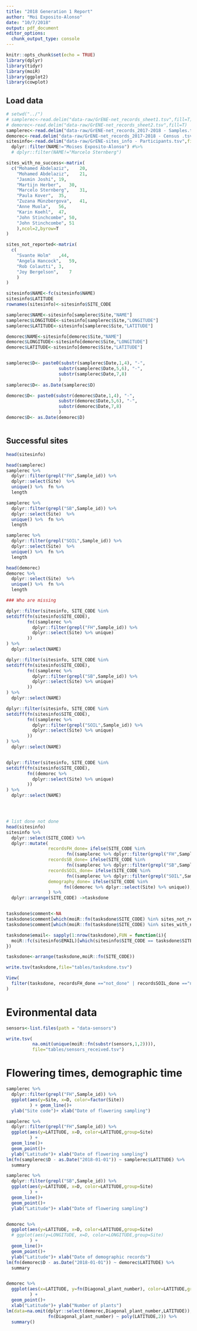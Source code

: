 ```yaml
---
title: "2018 Generation 1 Report"
author: "Moi Exposito-Alonso"
date: "10/7/2018"
output: pdf_document
editor_options: 
  chunk_output_type: console
---
```


```r
knitr::opts_chunk$set(echo = TRUE)
library(dplyr)
library(tidyr)
library(moiR)
library(ggplot2)
library(cowplot)
```

## Load data


```r
# setwd("../")
# samplerec<-read.delim("data-raw/GrENE-net_records_sheet1.tsv",fill=T)
# demorec<-read.delim("data-raw/GrENE-net_records_sheet2.tsv",fill=T)
samplerec<-read.delim("data-raw/GrENE-net_records_2017-2018 - Samples.tsv",fill=T)
demorec<-read.delim("data-raw/GrENE-net_records_2017-2018 - Census .tsv",fill=T)
sitesinfo<-read.delim("data-raw/GrENE-sites_info - Participants.tsv",fill=T) %>% 
  dplyr::filter(NAME!="Moises Exposito-Alonso") #%>%
  # dplyr::filter(NAME!="Marcelo Sternberg")

sites_with_no_success<-matrix(
  c("Mohamed Abdelaziz",	20,
    "Mohamed Abdelaziz",	21,
    "Jasmin Joshi",	19,
    "Martijn Herber",	30,
    "Marcelo Sternberg",	31,
    "Paula Kover",	35,
    "Zuzana Münzbergova",	41,
    "Anne Muola",	56,
    "Karin Koehl",	47,
    "John Stinchcombe",	50,
    "John Stinchcombe",	51
    ),ncol=2,byrow=T
)

sites_not_reported<-matrix(
  c(
    "Svante Holm"	,44,
    "Angela Hancock",	59,
    "Rob Colautti",	3,
    "Joy Bergelson",	7
    )
)

sitesinfo$NAME<-fc(sitesinfo$NAME)
sitesinfo$LATITUDE
rownames(sitesinfo)<-sitesinfo$SITE_CODE

samplerec$NAME<-sitesinfo[samplerec$Site,"NAME"] 
samplerec$LONGITUDE<-sitesinfo[samplerec$Site,"LONGITUDE"] 
samplerec$LATITUDE<-sitesinfo[samplerec$Site,"LATITUDE"] 

demorec$NAME<-sitesinfo[demorec$Site,"NAME"] 
demorec$LONGITUDE<-sitesinfo[demorec$Site,"LONGITUDE"] 
demorec$LATITUDE<-sitesinfo[demorec$Site,"LATITUDE"] 


samplerec$D<- paste0(substr(samplerec$Date,1,4), "-",
                    substr(samplerec$Date,5,6), "-",
                    substr(samplerec$Date,7,8)
                    )
samplerec$D<- as.Date(samplerec$D)

demorec$D<- paste0(substr(demorec$Date,1,4), "-",
                    substr(demorec$Date,5,6), "-",
                    substr(demorec$Date,7,8)
                    )
demorec$D<- as.Date(demorec$D)



```

## Successful sites
```r


head(sitesinfo)

head(samplerec)
samplerec %>% 
  dplyr::filter(grepl("FH",Sample_id)) %>% 
  dplyr::select(Site)  %>% 
  unique() %>%  fn %>% 
  length

samplerec %>% 
  dplyr::filter(grepl("SB",Sample_id)) %>% 
  dplyr::select(Site)  %>% 
  unique() %>%  fn %>% 
  length

samplerec %>% 
  dplyr::filter(grepl("SOIL",Sample_id)) %>% 
  dplyr::select(Site)  %>% 
  unique() %>%  fn %>% 
  length

head(demorec)
demorec %>% 
  dplyr::select(Site)  %>% 
  unique() %>%  fn %>% 
  length

### Who are missing

dplyr::filter(sitesinfo, SITE_CODE %in%
setdiff(fn(sitesinfo$SITE_CODE), 
        fn((samplerec %>% 
          dplyr::filter(grepl("FH",Sample_id)) %>% 
          dplyr::select(Site) %>% unique)
        ))
) %>%
  dplyr::select(NAME)

dplyr::filter(sitesinfo, SITE_CODE %in%
setdiff(fn(sitesinfo$SITE_CODE), 
        fn((samplerec %>% 
          dplyr::filter(grepl("SB",Sample_id)) %>% 
          dplyr::select(Site) %>% unique)
        ))
) %>%
  dplyr::select(NAME)

dplyr::filter(sitesinfo, SITE_CODE %in%
setdiff(fn(sitesinfo$SITE_CODE), 
        fn((samplerec %>% 
          dplyr::filter(grepl("SOIL",Sample_id)) %>% 
          dplyr::select(Site) %>% unique)
        ))
) %>%
  dplyr::select(NAME)


dplyr::filter(sitesinfo, SITE_CODE %in%
setdiff(fn(sitesinfo$SITE_CODE), 
        fn((demorec %>% 
          dplyr::select(Site) %>% unique)
        ))
) %>%
  dplyr::select(NAME)




# list done not done
head(sitesinfo)
sitesinfo %>% 
  dplyr::select(SITE_CODE) %>%
  dplyr::mutate(
                recordsFH_done= ifelse(SITE_CODE %in% 
                       fn((samplerec %>% dplyr::filter(grepl("FH",Sample_id)) %>% dplyr::select(Site) %>% unique)),"done", "not_done"),
                recordsSB_done= ifelse(SITE_CODE %in% 
                       fn((samplerec %>% dplyr::filter(grepl("SB",Sample_id)) %>% dplyr::select(Site) %>% unique)),"done", "not_done"),
                recordsSOIL_done= ifelse(SITE_CODE %in% 
                       fn((samplerec %>% dplyr::filter(grepl("SOIL",Sample_id)) %>% dplyr::select(Site) %>% unique)),"done", "not_done"),
                demography_done= ifelse(SITE_CODE %in% 
                      fn((demorec %>% dplyr::select(Site) %>% unique)),"done", "not_done")
                ) %>% 
  dplyr::arrange(SITE_CODE) ->tasksdone


tasksdone$comment<-NA
tasksdone$comment[which(moiR::fn(tasksdone$SITE_CODE) %in% sites_not_reported)]<-"not_reported"
tasksdone$comment[which(moiR::fn(tasksdone$SITE_CODE) %in% sites_with_no_success)]<-"not_successful"

tasksdone$email<- sapply(1:nrow(tasksdone),FUN = function(i){
  moiR::fc(sitesinfo$EMAIL)[which(sitesinfo$SITE_CODE == tasksdone$SITE_CODE[i])]
})

tasksdone<-arrange(tasksdone,moiR::fn(SITE_CODE))

write.tsv(tasksdone,file="tables/tasksdone.tsv")

View(
  filter(tasksdone, recordsFH_done =="not_done" | recordsSOIL_done =="not_done" | demography_done =="not_done" )
)

```

# Evironmental data
```r
sensors<-list.files(path = "data-sensors")

write.tsv(
          na.omit(unique(moiR::fn(substr(sensors,1,2)))),
          file="tables/sensors_received.tsv")


```


# Flowering times, demographic time
```r

samplerec %>%
  dplyr::filter(grepl("FH",Sample_id)) %>%
  ggplot(aes(y=Site, x=D, color=factor(Site))
         ) + geom_line()+
  ylab("Site code")+ xlab("Date of flowering sampling")

samplerec %>%
  dplyr::filter(grepl("FH",Sample_id)) %>%
  ggplot(aes(y=LATITUDE, x=D, color=LATITUDE,group=Site)
         ) + 
  geom_line()+
  geom_point()+
  ylab("Latitude")+ xlab("Date of flowering sampling")
lm(fn(samplerec$D - as.Date("2018-01-01")) ~ samplerec$LATITUDE) %>% 
  summary

samplerec %>%
  dplyr::filter(grepl("SB",Sample_id)) %>%
  ggplot(aes(y=LATITUDE, x=D, color=LATITUDE,group=Site)
         ) + 
  geom_line()+
  geom_point()+
  ylab("Latitude")+ xlab("Date of flowering sampling")


demorec %>%
  ggplot(aes(y=LATITUDE, x=D, color=LATITUDE,group=Site)
  # ggplot(aes(y=LONGITUDE, x=D, color=LONGITUDE,group=Site)
         ) + 
  geom_line()+
  geom_point()+
  ylab("Latitude")+ xlab("Date of demographic records")
lm(fn(demorec$D - as.Date("2018-01-01")) ~ demorec$LATITUDE) %>% 
  summary


demorec %>%
  ggplot(aes(x=LATITUDE, y=fn(Diagonal_plant_number), color=LATITUDE,group=Site)
         ) + 
  geom_point()+
  xlab("Latitude")+ ylab("Number of plants")
lm(data=na.omit(dplyr::select(demorec,Diagonal_plant_number,LATITUDE)),
                fn(Diagonal_plant_number) ~ poly(LATITUDE,2)) %>% 
  summary()

```

